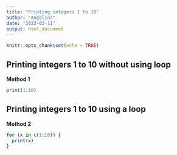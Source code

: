 ```yaml
---
title: "Printing integers 1 to 10"
author: "Angelina"
date: "2023-03-11"
output: html_document
---
```


```r
knitr::opts_chunk$set(echo = TRUE)
```

## Printing integers 1 to 10 without using loop

**Method 1**

```r
print(1:10)
```

## Printing integers 1 to 10 using a loop

**Method 2**

```r
for (x in c(1:10)) {
  print(x)
}
```

